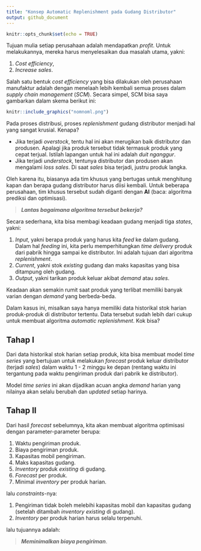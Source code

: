 ```yaml
---
title: "Konsep Automatic Replenishment pada Gudang Distributor"
output: github_document
---
```


```r
knitr::opts_chunk$set(echo = TRUE)
```

Tujuan mulia setiap perusahaan adalah mendapatkan _profit_. Untuk melakukannya, mereka harus menyelesaikan dua masalah utama, yakni:

1. _Cost efficiency_,
1. _Increase sales_.

Salah satu bentuk _cost efficiency_ yang bisa dilakukan oleh perusahaan manufaktur adalah dengan menelaah lebih kembali semua proses dalam _supply chain management_ (_SCM_). Secara simpel, SCM bisa saya gambarkan dalam skema berikut ini:

```r
knitr::include_graphics("nomnoml.png")
```

Pada proses distribusi, proses _replenishment_ gudang distributor menjadi hal yang sangat krusial. Kenapa?

- Jika terjadi _overstock_, tentu hal ini akan merugikan baik distributor dan produsen. Apalagi jika produk tersebut tidak termasuk produk yang cepat terjual. Istilah lapangan untuk hal ini adalah _duit nganggur_.
- Jika terjadi _understock_, tentunya distributor dan produsen akan mengalami _loss sales_. Di saat _sales_ bisa terjadi, justru produk langka.

Oleh karena itu, biasanya ada tim khusus yang bertugas untuk menghitung kapan dan berapa gudang distributor harus diisi kembali. Untuk beberapa perusahaan, tim khusus tersebut sudah diganti dengan __AI__ (baca: algoritma prediksi dan optimisasi).

> ___Lantas bagaimana algoritma tersebut bekerja?___

Secara sederhana, kita bisa membagi keadaan gudang menjadi tiga _states_, yakni:

1. _Input_, yakni berapa produk yang harus kita _feed_ ke dalam gudang. Dalam hal _feeding_ ini, kita perlu memperhitungkan _time delivery_ produk dari pabrik hingga sampai ke distributor. Ini adalah tujuan dari algoritma _replenishment_.
1. _Current_, yakni stok _existing_ gudang dan maks kapasitas yang bisa ditampung oleh gudang.
1. _Output_, yakni tarikan produk keluar akibat _demand_ atau _sales_.

Keadaan akan semakin rumit saat produk yang terlibat memiliki banyak varian dengan _demand_ yang berbeda-beda. 

Dalam kasus ini, misalkan saya hanya memiliki data historikal stok harian produk-produk di distributor tertentu. Data tersebut sudah lebih dari cukup untuk membuat algoritma _automatic replenishment_. Kok bisa?

## Tahap I

Dari data historikal stok harian setiap produk, kita bisa membuat model _time series_ yang bertujuan untuk melakukan _forecast_ produk keluar distributor (terjadi _sales_) dalam waktu 1 - 2 minggu ke depan (rentang waktu ini tergantung pada waktu pengiriman produk dari pabrik ke distributor).

Model _time series_ ini akan dijadikan acuan angka _demand_ harian yang nilainya akan selalu berubah dan _updated_ setiap harinya.

## Tahap II

Dari hasil _forecast_ sebelumnya, kita akan membuat algoritma optimisasi dengan parameter-parameter berupa:

1. Waktu pengiriman produk.
1. Biaya pengiriman produk.
1. Kapasitas mobil pengiriman.
1. Maks kapasitas gudang.
1. _Inventory_ produk _existing_ di gudang.
1. _Forecast_ per produk.
1. Minimal _inventory_ per produk harian.

lalu _constraints_-nya:

1. Pengiriman tidak boleh melebihi kapasitas mobil dan kapasitas gudang (setelah ditambah _inventory_ _existing_ di gudang).
1. _Inventory_ per produk harian harus selalu terpenuhi.

lalu tujuannya adalah:

> ___Meminimalkan biaya pengiriman___.